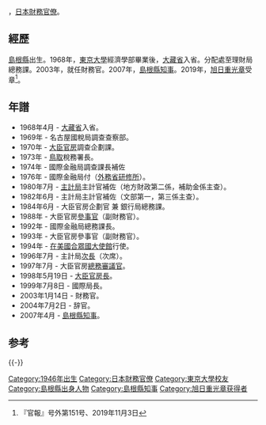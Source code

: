 {{BLPsources|time=2021-01-27T16:12:14+00:00}}
{{Infobox officeholder
| name  = 溝口 善兵衛
| native_name = 
| native_name_lang = ja
| image = Governor_Shimane_Zenbe_Mizoguchi._In_the_case_of_a_symposium_of_the_Kojiki,_I_photographed_it_at_Meiji_university.jpg
| imagesize = 
| caption = 2012年
| country = {{JPN}}
| office2 = {{flagicon|Shimane}} 第16-18任民選[[島根縣知事列表|島根縣知事]]
| term_start2 = 2007年4月30日
| term_end2 = 2019年4月29日
| predecessor2 = {{link-ja|澄田信義|澄田信義}}
| successor2 = {{link-ja|丸山達也|丸山達也}}
| birth_date = {{birth date and age|1946|1|20}}
| birth_place = {{JPN}}[[島根縣|島根縣]][[美濃郡|美濃郡]]（現[[益田市|益田市]]）
| native_place = 
| parents = 
| relatives = 
| spouse = 
| children=
|occupation = [[大藏省|大藏省]]、[[財務省|財務省]][[公務員|公務員]]
| party = [[無黨籍|無黨籍]]
| alma_mater   = [[東京大学|東京大学]]經濟学部
| website      = 
}}
{{nihongo|'''溝口善兵衛'''|溝口 善兵衛|romaji=Mizoguchi Zenbē|extra={{bd|1946年|1月20日||}}}}，[[日本|日本]][[財務省|財務]][[官僚|官僚]]。

== 經歷 ==
[[岛根县|島根縣]]出生。1968年，[[东京大学|東京大學]]經濟學部畢業後，[[大藏省|大藏省]]入省。分配處至理財局總務課。2003年，就任財務官。2007年，[[島根縣知事列表|島根縣知事]]。2019年，[[旭日章|旭日重光章]]受章<ref>『官報』号外第151号、2019年11月3日</ref>。

== 年譜 ==
*1968年4月 - [[大藏省|大藏省]]入省。
*1969年 - 名古屋國稅局調查查察部。
*1970年 - [[財務省大臣官房|大臣官房]]調查企劃課。
*1973年 - [[鳥取市|鳥取]]稅務署長。
*1974年 - 國際金融局調查課長補佐
*1976年 - 國際金融局付（[[日本外務省#設施等機關|外務省研修所]]）。
*1980年7月 - [[財務省主計局|主計局]]主計官補佐（地方財政第二係，補助金係主查）。
*1982年6月 - 主計局主計官補佐（文部第一，第三係主查）。
*1984年6月 - 大臣官房企劃官 兼 銀行局總務課。
*1988年 - 大臣官房[[参赞#日本|參事官]]（副財務官）。
*1992年 - 國際金融局總務課長。
*1993年 - 大臣官房參事官（副財務官）。
*1994年 - [[日本駐美國大使館|在美國合眾國大使館]]行使。
*1996年7月 - 主計局[[次长|次長]]（次席）。
*1997年7月 - 大臣官房[[審議官#大臣官房總括審議官|總務審議官]]。
*1998年5月19日 - [[財務省大臣官房#官房長|大臣官房長]]。
*1999年7月8日 - 國際局長。
*2003年1月14日 - 財務官。
*2004年7月2日 - 辞官。
*2007年4月 - [[島根縣知事列表|島根縣知事]]。

==参考==
{{refs}}
{{start box}}
{{s-gov}}
{{succession box
| title = {{Flagicon|JPN}} 財務官
| before = [[黑田東彥|黑田東彥]]
| years = 2003年—2004年
| after = 渡邊博史
}}
{{succession box
| title = {{Flagicon|JPN}} [[財務省|財務省]]國際局長
| before = 大藏省國際局長
| years = 2001年—2003年
| after = 渡邊博史
}}
{{succession box
| title = {{Flagicon|JPN}} [[大藏省|大藏省]]國際局長
| before = 黑田東彥
| years = 1999年—2001年
| after = 財務省國際局長
}}
{{succession box
| title = {{Flagicon|JPN}} [[財務省大臣官房#官房長|大藏省大臣官房長]]
| before = 武藤敏郎
| years = 1998年—1999年
| after = [[林正和|林正和]]
}}
{{succession box
| title = {{Flagicon|JPN}} [[財務省大臣官房|大藏省大臣官房]][[審議官#大臣官房總括審議官|總務審議官]]
| before = 武藤敏郎
| years = 1997年—1998年
| after = 武藤敏郎
}}
{{succession box
| title = {{Flagicon|JPN}} 大藏省[[財務省主計局|主計局]][[次长|次長]]（次席）
| before = 林正和
| years = 1996年—1997年
| after = [[寺澤辰麿|寺澤辰麿]]
}}
{{end box}}
{{-}}
{{島根縣知事}}
{{normdaten}}
{{DEFAULTSORT:Mizoguchi Zenbe}}
[[Category:1946年出生|Category:1946年出生]]
[[Category:日本財務官僚|Category:日本財務官僚]]
[[Category:東京大學校友|Category:東京大學校友]]
[[Category:島根縣出身人物|Category:島根縣出身人物]]
[[Category:島根縣知事|Category:島根縣知事]]
[[Category:旭日重光章获得者|Category:旭日重光章获得者]]